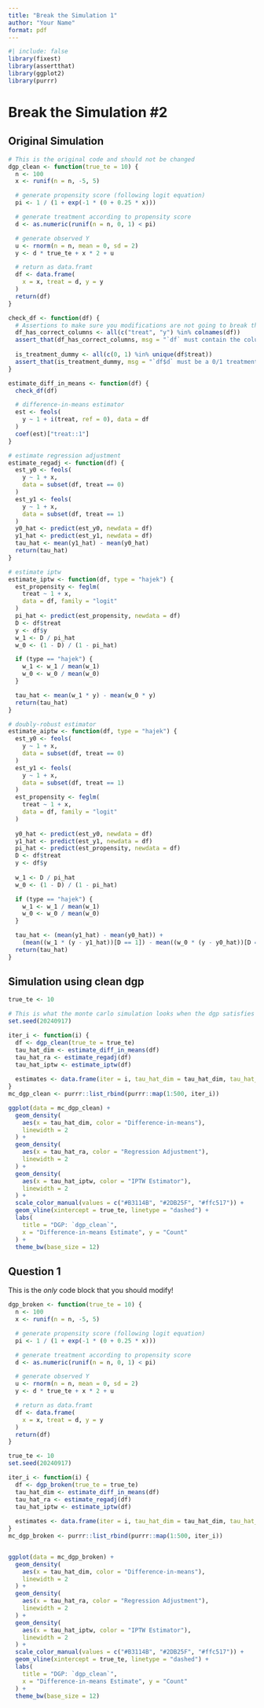 ```yaml
---
title: "Break the Simulation 1"
author: "Your Name"
format: pdf
---
```

```r
#| include: false
library(fixest)
library(assertthat)
library(ggplot2)
library(purrr)
```

# Break the Simulation #2

## Original Simulation

```r
# This is the original code and should not be changed
dgp_clean <- function(true_te = 10) {
  n <- 100
  x <- runif(n = n, -5, 5)

  # generate propensity score (following logit equation)
  pi <- 1 / (1 + exp(-1 * (0 + 0.25 * x)))

  # generate treatment according to propensity score
  d <- as.numeric(runif(n = n, 0, 1) < pi)

  # generate observed Y
  u <- rnorm(n = n, mean = 0, sd = 2)
  y <- d * true_te + x * 2 + u

  # return as data.framt
  df <- data.frame(
    x = x, treat = d, y = y
  )
  return(df)
}

check_df <- function(df) { 
  # Assertions to make sure you modifications are not going to break this
  df_has_correct_columns <- all(c("treat", "y") %in% colnames(df))
  assert_that(df_has_correct_columns, msg = "`df` must contain the columns `treat` and `y`.")
  
  is_treatment_dummy <- all(c(0, 1) %in% unique(df$treat))
  assert_that(is_treatment_dummy, msg = "`df$d` must be a 0/1 treatment indicator variable.")
}

estimate_diff_in_means <- function(df) { 
  check_df(df)

  # difference-in-means estimator
  est <- feols(
    y ~ 1 + i(treat, ref = 0), data = df
  )
  coef(est)["treat::1"]
}
```

```r
# estimate regression adjustment
estimate_regadj <- function(df) { 
  est_y0 <- feols(
    y ~ 1 + x,
    data = subset(df, treat == 0)
  )
  est_y1 <- feols(
    y ~ 1 + x,
    data = subset(df, treat == 1)
  )
  y0_hat <- predict(est_y0, newdata = df)
  y1_hat <- predict(est_y1, newdata = df)
  tau_hat <- mean(y1_hat) - mean(y0_hat)
  return(tau_hat)
}

# estimate iptw
estimate_iptw <- function(df, type = "hajek") {
  est_propensity <- feglm(
    treat ~ 1 + x,
    data = df, family = "logit"
  )
  pi_hat <- predict(est_propensity, newdata = df)
  D <- df$treat
  y <- df$y
  w_1 <- D / pi_hat
  w_0 <- (1 - D) / (1 - pi_hat)

  if (type == "hajek") {
    w_1 <- w_1 / mean(w_1)
    w_0 <- w_0 / mean(w_0)
  }

  tau_hat <- mean(w_1 * y) - mean(w_0 * y)
  return(tau_hat)
}

# doubly-robust estimator
estimate_aiptw <- function(df, type = "hajek") {
  est_y0 <- feols(
    y ~ 1 + x,
    data = subset(df, treat == 0)
  )
  est_y1 <- feols(
    y ~ 1 + x,
    data = subset(df, treat == 1)
  )
  est_propensity <- feglm(
    treat ~ 1 + x,
    data = df, family = "logit"
  )
  
  y0_hat <- predict(est_y0, newdata = df)
  y1_hat <- predict(est_y1, newdata = df)
  pi_hat <- predict(est_propensity, newdata = df)
  D <- df$treat
  y <- df$y
  
  w_1 <- D / pi_hat
  w_0 <- (1 - D) / (1 - pi_hat)

  if (type == "hajek") {
    w_1 <- w_1 / mean(w_1)
    w_0 <- w_0 / mean(w_0)
  }

  tau_hat <- (mean(y1_hat) - mean(y0_hat)) + 
    (mean((w_1 * (y - y1_hat))[D == 1]) - mean((w_0 * (y - y0_hat))[D == 0]))
  return(tau_hat)
}
```

## Simulation using clean dgp

```r
true_te <- 10

# This is what the monte carlo simulation looks when the dgp satisfies the assumptions of the difference-in-means estimator:
set.seed(20240917)

iter_i <- function(i) {
  df <- dgp_clean(true_te = true_te)
  tau_hat_dim <- estimate_diff_in_means(df)
  tau_hat_ra <- estimate_regadj(df)
  tau_hat_iptw <- estimate_iptw(df)
  
  estimates <- data.frame(iter = i, tau_hat_dim = tau_hat_dim, tau_hat_ra = tau_hat_ra, tau_hat_iptw = tau_hat_iptw)
}
mc_dgp_clean <- purrr::list_rbind(purrr::map(1:500, iter_i))

ggplot(data = mc_dgp_clean) + 
  geom_density(
    aes(x = tau_hat_dim, color = "Difference-in-means"),
    linewidth = 2
  ) +
  geom_density(
    aes(x = tau_hat_ra, color = "Regression Adjustment"),
    linewidth = 2
  ) +
  geom_density(
    aes(x = tau_hat_iptw, color = "IPTW Estimator"),
    linewidth = 2
  ) +
  scale_color_manual(values = c("#B3114B", "#2DB25F", "#ffc517")) + 
  geom_vline(xintercept = true_te, linetype = "dashed") + 
  labs(
    title = "DGP: `dgp_clean`",
    x = "Difference-in-means Estimate", y = "Count"
  ) +
  theme_bw(base_size = 12) 
```


## Question 1

This is the *only* code block that you should modify!

```r
dgp_broken <- function(true_te = 10) {
  n <- 100
  x <- runif(n = n, -5, 5)

  # generate propensity score (following logit equation)
  pi <- 1 / (1 + exp(-1 * (0 + 0.25 * x)))

  # generate treatment according to propensity score
  d <- as.numeric(runif(n = n, 0, 1) < pi)

  # generate observed Y
  u <- rnorm(n = n, mean = 0, sd = 2)
  y <- d * true_te + x * 2 + u

  # return as data.framt
  df <- data.frame(
    x = x, treat = d, y = y
  )
  return(df)
}
```

```r
true_te <- 10
set.seed(20240917)

iter_i <- function(i) {
  df <- dgp_broken(true_te = true_te)
  tau_hat_dim <- estimate_diff_in_means(df)
  tau_hat_ra <- estimate_regadj(df)
  tau_hat_iptw <- estimate_iptw(df)
  
  estimates <- data.frame(iter = i, tau_hat_dim = tau_hat_dim, tau_hat_ra = tau_hat_ra, tau_hat_iptw = tau_hat_iptw)
}
mc_dgp_broken <- purrr::list_rbind(purrr::map(1:500, iter_i))


ggplot(data = mc_dgp_broken) + 
  geom_density(
    aes(x = tau_hat_dim, color = "Difference-in-means"),
    linewidth = 2
  ) +
  geom_density(
    aes(x = tau_hat_ra, color = "Regression Adjustment"),
    linewidth = 2
  ) +
  geom_density(
    aes(x = tau_hat_iptw, color = "IPTW Estimator"),
    linewidth = 2
  ) +
  scale_color_manual(values = c("#B3114B", "#2DB25F", "#ffc517")) + 
  geom_vline(xintercept = true_te, linetype = "dashed") + 
  labs(
    title = "DGP: `dgp_clean`",
    x = "Difference-in-means Estimate", y = "Count"
  ) +
  theme_bw(base_size = 12) 
```

